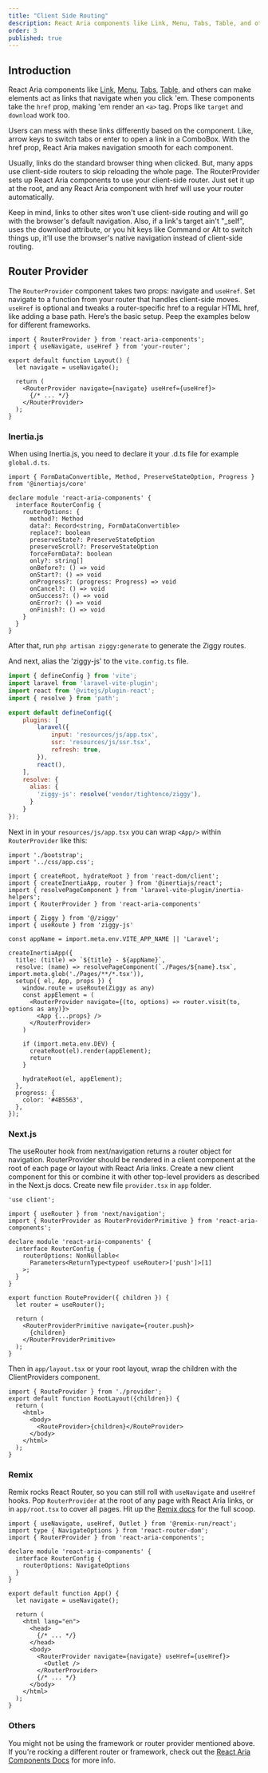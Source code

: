 ```yaml
---
title: "Client Side Routing"
description: React Aria components like Link, Menu, Tabs, Table, and others can make elements act as links that navigate when you click 'em. These components take the href prop, making 'em render an anchor tag. Props like target and download work too.
order: 3
published: true
---
```


## Introduction
React Aria components like [Link](https://irsyad.co/d/link), [Menu](https://irsyad.co/d/menu), [Tabs](https://irsyad.co/d/tabs), [Table](https://irsyad.co/d/table), and others can make elements act as links that navigate when you click 'em. These components take the `href` prop, making 'em render an `<a>` tag. Props like `target` and `download` work too.

Users can mess with these links differently based on the component. Like, arrow keys to switch tabs or enter to open a link in a ComboBox. With the href prop, React Aria makes navigation smooth for each component.

Usually, links do the standard browser thing when clicked. But, many apps use client-side routers to skip reloading the whole page. The RouterProvider sets up React Aria components to use your client-side router. Just set it up at the root, and any React Aria component with href will use your router automatically.

Keep in mind, links to other sites won't use client-side routing and will go with the browser's default navigation. Also, if a link's target ain't "_self", uses the download attribute, or you hit keys like Command or Alt to switch things up, it'll use the browser's native navigation instead of client-side routing.

## Router Provider
The `RouterProvider` component takes two props: navigate and `useHref`. Set navigate to a function from your router that handles client-side moves. `useHref` is optional and tweaks a router-specific href to a regular HTML href, like adding a base path. Here’s the basic setup. Peep the examples below for different frameworks.
```tsx
import { RouterProvider } from 'react-aria-components';
import { useNavigate, useHref } from 'your-router';

export default function Layout() {
  let navigate = useNavigate();

  return (
    <RouterProvider navigate={navigate} useHref={useHref}>
      {/* ... */}
    </RouterProvider>
  );
}
```

### Inertia.js
When using Inertia.js, you need to declare it your .d.ts file for example `global.d.ts`.

```tsx
import { FormDataConvertible, Method, PreserveStateOption, Progress } from '@inertiajs/core'

declare module 'react-aria-components' {
  interface RouterConfig {
    routerOptions: {
      method?: Method
      data?: Record<string, FormDataConvertible>
      replace?: boolean
      preserveState?: PreserveStateOption
      preserveScroll?: PreserveStateOption
      forceFormData?: boolean
      only?: string[]
      onBefore?: () => void
      onStart?: () => void
      onProgress?: (progress: Progress) => void
      onCancel?: () => void
      onSuccess?: () => void
      onError?: () => void
      onFinish?: () => void
    }
  }
}
```
After that, run `php artisan ziggy:generate` to generate the Ziggy routes.

And next, alias the 'ziggy-js' to the `vite.config.ts` file.
```js {4} {15-19}
import { defineConfig } from 'vite';
import laravel from 'laravel-vite-plugin';
import react from '@vitejs/plugin-react';
import { resolve } from 'path';

export default defineConfig({
    plugins: [
        laravel({
            input: 'resources/js/app.tsx',
            ssr: 'resources/js/ssr.tsx',
            refresh: true,
        }),
        react(),
    ],
    resolve: {
      alias: {
        'ziggy-js': resolve('vendor/tightenco/ziggy'),
      }
    }
});
```

Next in in your `resources/js/app.tsx` you can wrap `<App/>` within `RouterProvider` like this:
```tsx {5} {9-10} {18-30}
import './bootstrap';
import '../css/app.css';

import { createRoot, hydrateRoot } from 'react-dom/client';
import { createInertiaApp, router } from '@inertiajs/react';
import { resolvePageComponent } from 'laravel-vite-plugin/inertia-helpers';
import { RouterProvider } from 'react-aria-components'

import { Ziggy } from '@/ziggy'
import { useRoute } from 'ziggy-js'

const appName = import.meta.env.VITE_APP_NAME || 'Laravel';

createInertiaApp({
  title: (title) => `${title} - ${appName}`,
  resolve: (name) => resolvePageComponent(`./Pages/${name}.tsx`, import.meta.glob('./Pages/**/*.tsx')),
  setup({ el, App, props }) {
    window.route = useRoute(Ziggy as any)
    const appElement = (
      <RouterProvider navigate={(to, options) => router.visit(to, options as any)}>
        <App {...props} />
      </RouterProvider>
    )

    if (import.meta.env.DEV) {
      createRoot(el).render(appElement);
      return
    }

    hydrateRoot(el, appElement);
  },
  progress: {
    color: '#4B5563',
  },
});
```

### Next.js
The useRouter hook from next/navigation returns a router object for navigation. RouterProvider should be rendered in a client component at the root of each page or layout with React Aria links. Create a new client component for this or combine it with other top-level providers as described in the Next.js docs.
Create new file `provider.tsx` in `app` folder.
```tsx
'use client';

import { useRouter } from 'next/navigation';
import { RouterProvider as RouterProviderPrimitive } from 'react-aria-components';

declare module 'react-aria-components' {
  interface RouterConfig {
    routerOptions: NonNullable<
      Parameters<ReturnType<typeof useRouter>['push']>[1]
    >;
  }
}

export function RouteProvider({ children }) {
  let router = useRouter();

  return (
    <RouterProviderPrimitive navigate={router.push}>
      {children}
    </RouterProviderPrimitive>
  );
}
```

Then in `app/layout.tsx` or your root layout, wrap the children with the ClientProviders component.
```tsx {1} {6}
import { RouteProvider } from './provider';
export default function RootLayout({children}) {
  return (
    <html>
      <body>
        <RouteProvider>{children}</RouteProvider>
      </body>
    </html>
  );
}
```

### Remix
Remix rocks React Router, so you can still roll with `useNavigate` and `useHref` hooks. Pop `RouterProvider` at the root of any page with React Aria links, or in `app/root.tsx` to cover all pages. Hit up the [Remix docs](https://remix.run/docs/en/main/file-conventions/root) for the full scoop.
```tsx {3} {5-7} {20-22}
import { useNavigate, useHref, Outlet } from '@remix-run/react';
import type { NavigateOptions } from 'react-router-dom';
import { RouterProvider } from 'react-aria-components';

declare module 'react-aria-components' {
  interface RouterConfig {
    routerOptions: NavigateOptions
  }
}

export default function App() {
  let navigate = useNavigate();

  return (
    <html lang="en">
      <head>
        {/* ... */}
      </head>
      <body>
        <RouterProvider navigate={navigate} useHref={useHref}>
          <Outlet />
        </RouterProvider>
        {/* ... */}
      </body>
    </html>
  );
}
```

### Others
You might not be using the framework or router provider mentioned above. If you're rocking a different router or framework, check out the [React Aria Components Docs](https://react-spectrum.adobe.com/react-aria/routing.html) for more info.
